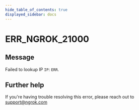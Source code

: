 ```yaml
---
hide_table_of_contents: true
displayed_sidebar: docs
---
```



# ERR_NGROK_21000

## Message

Failed to lookup IP `IP`: `ERR`.

<ErrorDetails error="err_ngrok_21000" />

## Further help

If you're having trouble resolving this error, please reach out to [support@ngrok.com](mailto:support@ngrok.com?subject=Help%20with%20ERR_NGROK_21000)
